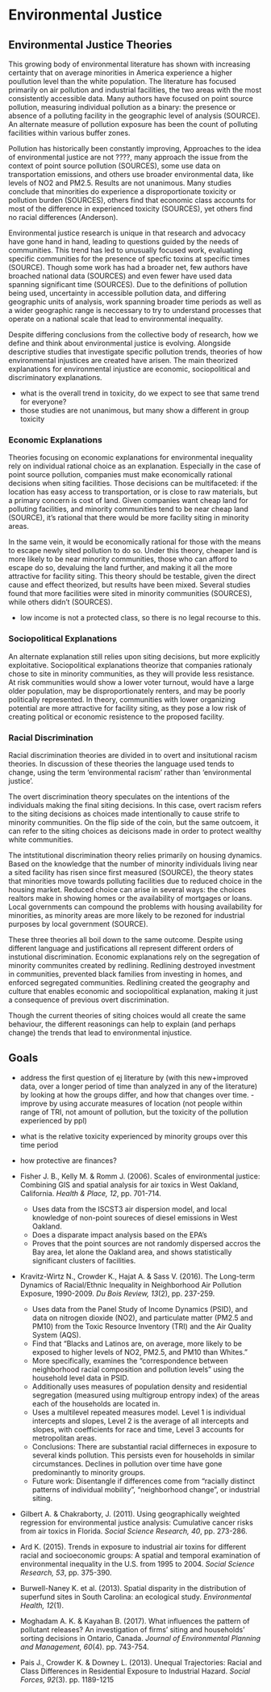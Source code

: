<!--
This is for including Chapter 1.  Notice that it's also good practice to name your chunk.  This will help you debug potential issues as you knit.  The chunk above is called intro and the one below is called chapter1.  Feel free to change the name of the Rmd file as you wish, but don't forget to change it here from chap1.Rmd.
-->

<!--
The {#rmd-basics} text after the chapter declaration will allow us to link throughout the document back to the beginning of Chapter 1.  These labels will automatically be generated (if not specified) by changing the spaces to hyphens and capital letters to lowercase.  Look for the reference to this label at the beginning of Chapter 2.
-->

# Environmental Justice {#env_justice}

## Environmental Justice Theories
This growing body of environmental literature has shown with increasing certainty that on average minorities in America experience a higher poullution level than the white population. The literature has focused primarily on air pollution and industrial facilities, the two areas with the most consistently accessible data. Many authors have focused on point source pollution, measuring individual pollution as a binary: the presence or absence of a polluting facility in the geographic level of analysis (SOURCE). An alternate measure of pollution exposure has been the count of polluting facilities within various buffer zones.

Pollution has historically been constantly improving,  Approaches to the idea of environmental justice are not ????, many approach the issue from the context of point source pollution (SOURCES), some use data on transportation emissions, and others use broader environmental data, like levels of NO2 and PM2.5. Results are not unanimous. Many studies conclude that minorities do experience a disproportionate toxicity or pollution burden (SOURCES), others find that economic class accounts for most of the difference in experienced toxicity (SOURCES), yet others find no racial differences (Anderson). 

Environmental justice research is unique in that research and advocacy have gone hand in hand, leading to questions guided by the needs of communities. This trend has led to unusually focused work, evaluating specific communities for the presence of specfic toxins at specific times (SOURCE). Though some work has had a broader net, few authors have broached national data (SOURCES) and even fewer have used data spanning significant time (SOURCES). Due to the definitions of pollution being used, uncertainty in accessible pollution data, and differing geographic units of analysis, work spanning broader time periods as well as a wider geographic range is neccessary to try to understand processes that operate on a national scale that lead to environmental inequality.

Despite differing conclusions from the collective body of research, how we define and think about environmental justice is evolving. Alongside descriptive studies that investigate specific pollution trends, theories of how environmental injustices are created have arisen. The main theorized explanations for environmental injustice are economic, sociopolitical and discriminatory explanations. 

- what is the overall trend in toxicity, do we expect to see that same trend for everyone?
- those studies are not unanimous, but many show a different in group toxicity

### Economic Explanations

Theories focusing on economic explanations for environmental inequality rely on individual rational choice as an explanation. Especially in the case of point source pollution, companies must make economically rational decisions when siting facilities. Those decisions can be multifaceted: if the location has easy access to transportation, or is close to raw materials, but a primary concern is cost of land. Given companies want cheap land for polluting facilities, and minority communities tend to be near cheap land (SOURCE), it's rational that there would be more facility siting in minority areas. 

In the same vein, it would be economically rational for those with the means to escape newly sited pollution to do so. Under this theory, cheaper land is more likely to be near minority communities, those who can afford to escape do so, devaluing the land further, and making it all the more attractive for facility siting. This theory should be testable, given the direct cause and effect theorized, but results have been mixed. Several studies found that more facilities were sited in minority communities (SOURCES), while others didn't (SOURCES).

- low income is not a protected class, so there is no legal recourse to this. 

### Sociopolitical Explanations

An alternate explanation still relies upon siting decisions, but more explicitly exploitative. Sociopolitical explanations theorize that companies rationaly chose to site in minority communities, as they will provide less resistance. At risk communities would show a lower voter turnout, would have a large older population, may be disproportionately renters, and may be poorly politically represented. In theory, communities with lower organizing potential are more attractive for facility siting, as they pose a low risk of creating political or economic resistence to the proposed facility. 

### Racial Discrimination

Racial discrimination theories are divided in to overt and insitutional racism theories. In discussion of these theories the language used tends to change, using the term 'environmental racism' rather than 'environmental justice'. 

The overt discrimination theory speculates on the intentions of the individuals making the final siting decisions. In this case, overt racism refers to the siting decisions as choices made intentionally to cause strife to minority communities. On the flip side of the coin, but the same outcoem, it can refer to the siting choices as deicisons made in order to protect wealthy white communities. 

The intstitutional discrimination theory relies primarily on housing dynamics. Based on the knowledge that the number of minority individuals living near a sited facility has risen since first measured (SOURCE), the theory states that minorities move towards polluting facilities due to reduced choice in the housing market. Reduced choice can arise in several ways: the choices realtors make in showing homes or the availability of mortgages or loans. Local governments can compound the problems with housing availability for minorities, as minority areas are more likely to be rezoned for industrial purposes by local government (SOURCE). 

These three theories all boil down to the same outcome. Despite using different language and justifications all represent different orders of instutional discrimination. Economic explanations rely on the segregation of minority communites created by redlining. Redlining destroyed investment in communities, prevented black families from investing in homes, and enforced segregated communities. Redlining created the geography and culture that enables economic and sociopolitical explanation, making it just a consequence of previous overt discrimination.

Though the current theories of siting choices would all create the same behaviour, the different reasonings can help to explain (and perhaps change) the trends that lead to environmental injustice. 


## Goals 
- address the first question of ej literature by (with this new+improved data, over a longer period of time than analyzed in any of the literature) by looking at how the groups differ, and how that changes over time.
-improve by using accurate measures of location (not people within range of TRI, not amount of pollution, but the toxicity of the pollution experienced by ppl)
- what is the relative toxicity experienced by minority groups over this time period
- how protective are finances?


* Fisher J. B., Kelly M. & Romm J. (2006). Scales of environmental justice: Combining GIS and spatial analysis for air toxics in West Oakland, California. *Health & Place, 12*, pp. 701-714.
    * Uses data from the ISCST3 air dispersion model, and local knowledge of non-point soureces of diesel emissions in West Oakland.
    * Does a disparate impact analysis based on the EPA's 
    * Proves that the point sources are not randomly dispersed accros the Bay area, let alone the Oakland area, and shows statistically significant clusters of facilities. 

* Kravitz-Wirtz N., Crowder K., Hajat A. & Sass V. (2016). The Long-term Dynamics of Racial/Ethnic Inequality in Neighborhood Air Pollution Exposure, 1990-2009. *Du Bois Review, 13*(2), pp. 237-259.
    * Uses data from the Panel Study of Income Dynamics (PSID), and data on nitrogen dioxide (NO2), and particulate matter (PM2.5 and PM10) from the Toxic Resource Inventory (TRI) and the Air Quality System (AQS).
    * Find that "Blacks and Latinos are, on average, more likely to be exposed to higher levels of NO2, PM2.5, and PM10 than Whites."
    * More specifically, examines the "correspondence between neighborhood racial composition and pollution levels" using the household level data in PSID.
    * Additionally uses measures of population density and residential segregation (measured using multigroup entropy index) of the areas each of the households are located in. 
    * Uses a multilevel repeated measures model. Level 1 is individual intercepts and slopes, Level 2 is the average of all intercepts and slopes, with coefficients for race and time, Level 3 accounts for metropolitan areas. 
    * Conclusions: There are substantial racial differneces in exposure to several kinds pollution. This persists even for households in similar circumstances. Declines in pollution over time have gone predominantly to minority groups. 
    * Future work: Disentangle if differences come from "racially distinct patterns of individual mobility", "neighborhood change", or industrial siting. 

* Gilbert A. & Chakraborty, J. (2011). Using geographically weighted regression for environmental justice analysis: Cumulative cancer risks from air toxics in Florida. *Social Science Research, 40*, pp. 273-286.

* Ard K. (2015). Trends in exposure to industrial air toxins for different racial and socioeconomic groups: A spatial and temporal examination of environmental inequality in the U.S. from 1995 to 2004. *Social Science Research, 53*, pp. 375-390.

* Burwell-Naney K. et al. (2013). Spatial disparity in the distribution of superfund sites in South Carolina: an ecological study. *Environmental Health, 12*(1).

* Moghadam A. K. & Kayahan B. (2017). What influences the pattern of pollutant releases? An investigation of firms' siting and households' sorting decisions in Ontario, Canada. *Journal of Environmental Planning and Management, 60*(4). pp. 743-754.

* Pais J., Crowder K. & Downey L. (2013). Unequal Trajectories: Racial and Class Differences in Residential Exposure to Industrial Hazard. *Social Forces, 92*(3). pp. 1189-1215
